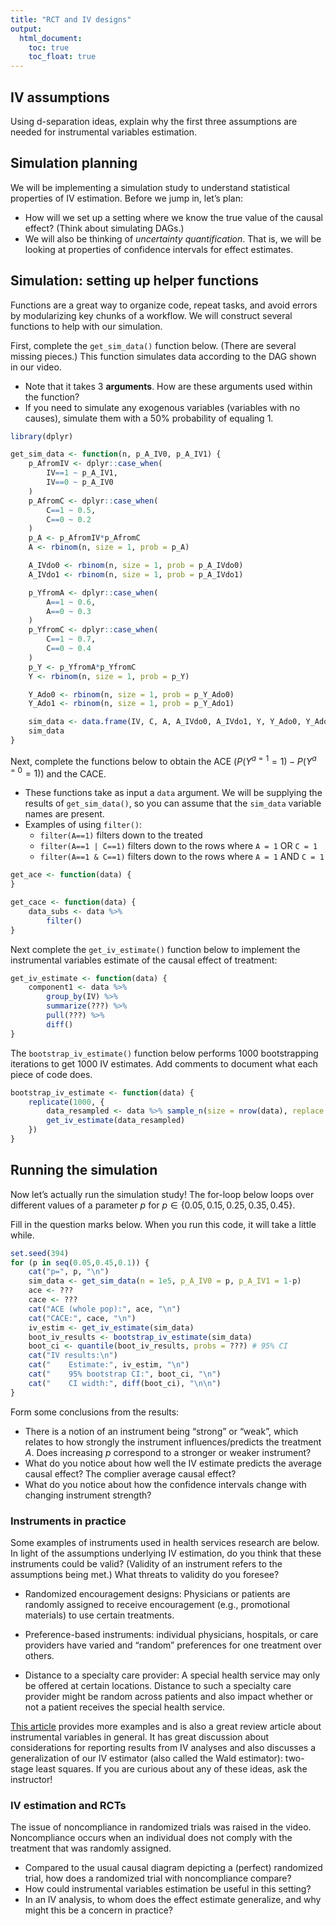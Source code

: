 ```yaml
---
title: "RCT and IV designs"
output: 
  html_document:
    toc: true
    toc_float: true
---
```


## IV assumptions

Using d-separation ideas, explain why the first three assumptions are needed for instrumental variables estimation.





## Simulation planning

We will be implementing a simulation study to understand statistical properties of IV estimation. Before we jump in, let's plan:

- How will we set up a setting where we know the true value of the causal effect? (Think about simulating DAGs.)
- We will also be thinking of *uncertainty quantification*. That is, we will be looking at properties of confidence intervals for effect estimates. 





## Simulation: setting up helper functions

Functions are a great way to organize code, repeat tasks, and avoid errors by modularizing key chunks of a workflow. We will construct several functions to help with our simulation.

First, complete the `get_sim_data()` function below. (There are several missing pieces.) This function simulates data according to the DAG shown in our video.

- Note that it takes 3 **arguments**. How are these arguments used within the function?
- If you need to simulate any exogenous variables (variables with no causes), simulate them with a 50% probability of equaling 1.

```r
library(dplyr)

get_sim_data <- function(n, p_A_IV0, p_A_IV1) {
    p_AfromIV <- dplyr::case_when(
        IV==1 ~ p_A_IV1,
        IV==0 ~ p_A_IV0
    )
    p_AfromC <- dplyr::case_when(
        C==1 ~ 0.5,
        C==0 ~ 0.2
    )
    p_A <- p_AfromIV*p_AfromC
    A <- rbinom(n, size = 1, prob = p_A)

    A_IVdo0 <- rbinom(n, size = 1, prob = p_A_IVdo0)
    A_IVdo1 <- rbinom(n, size = 1, prob = p_A_IVdo1)

    p_YfromA <- dplyr::case_when(
        A==1 ~ 0.6,
        A==0 ~ 0.3
    )
    p_YfromC <- dplyr::case_when(
        C==1 ~ 0.7,
        C==0 ~ 0.4
    )
    p_Y <- p_YfromA*p_YfromC
    Y <- rbinom(n, size = 1, prob = p_Y)

    Y_Ado0 <- rbinom(n, size = 1, prob = p_Y_Ado0)
    Y_Ado1 <- rbinom(n, size = 1, prob = p_Y_Ado1)

    sim_data <- data.frame(IV, C, A, A_IVdo0, A_IVdo1, Y, Y_Ado0, Y_Ado1)
    sim_data
}
```



Next, complete the functions below to obtain the ACE ($P(Y^{a=1}=1)-P(Y^{a=0}=1)$) and the CACE.

- These functions take as input a `data` argument. We will be supplying the results of `get_sim_data()`, so you can assume that the `sim_data` variable names are present.
- Examples of using `filter()`:
    - `filter(A==1)` filters down to the treated
    - `filter(A==1 | C==1)` filters down to the rows where `A = 1` OR `C = 1`
    - `filter(A==1 & C==1)` filters down to the rows where `A = 1` AND `C = 1`

```r
get_ace <- function(data) {
}

get_cace <- function(data) {
    data_subs <- data %>%
        filter()
}
```



Next complete the `get_iv_estimate()` function below to implement the instrumental variables estimate of the causal effect of treatment:

```r
get_iv_estimate <- function(data) {
    component1 <- data %>%
        group_by(IV) %>%
        summarize(???) %>%
        pull(???) %>%
        diff()
}
```



The `bootstrap_iv_estimate()` function below performs 1000 bootstrapping iterations to get 1000 IV estimates. Add comments to document what each piece of code does.

```r
bootstrap_iv_estimate <- function(data) {
    replicate(1000, {
        data_resampled <- data %>% sample_n(size = nrow(data), replace = TRUE)
        get_iv_estimate(data_resampled)
    })
}
```





## Running the simulation

Now let's actually run the simulation study! The for-loop below loops over different values of a parameter $p$ for $p \in \{0.05,0.15,0.25,0.35,0.45\}$.

Fill in the question marks below. When you run this code, it will take a little while.

```r
set.seed(394)
for (p in seq(0.05,0.45,0.1)) {
    cat("p=", p, "\n")
    sim_data <- get_sim_data(n = 1e5, p_A_IV0 = p, p_A_IV1 = 1-p)
    ace <- ???
    cace <- ???
    cat("ACE (whole pop):", ace, "\n")
    cat("CACE:", cace, "\n")
    iv_estim <- get_iv_estimate(sim_data)
    boot_iv_results <- bootstrap_iv_estimate(sim_data)
    boot_ci <- quantile(boot_iv_results, probs = ???) # 95% CI
    cat("IV results:\n")
    cat("    Estimate:", iv_estim, "\n")
    cat("    95% bootstrap CI:", boot_ci, "\n")
    cat("    CI width:", diff(boot_ci), "\n\n")
}
```

Form some conclusions from the results:

- There is a notion of an instrument being "strong" or "weak", which relates to how strongly the instrument influences/predicts the treatment $A$. Does increasing $p$ correspond to a stronger or weaker instrument?
- What do you notice about how well the IV estimate predicts the average causal effect? The complier average causal effect?
- What do you notice about how the confidence intervals change with changing instrument strength?





### Instruments in practice {-}

Some examples of instruments used in health services research are below. In light of the assumptions underlying IV estimation, do you think that these instruments could be valid? (Validity of an instrument refers to the assumptions being met.) What threats to validity do you foresee?

- Randomized encouragement designs: Physicians or patients are randomly assigned to receive encouragement (e.g., promotional materials) to use certain treatments.

- Preference-based instruments: individual physicians, hospitals, or care providers have varied and "random" preferences for one treatment over others.

- Distance to a specialty care provider: A special health service may only be offered at certain locations. Distance to such a specialty care provider might be random across patients and also impact whether or not a patient receives the special health service.

[This article](https://effectivehealthcare.ahrq.gov/products/instrumental-variable-methods/research) provides more examples and is also a great review article about instrumental variables in general. It has great discussion about considerations for reporting results from IV analyses and also discusses a generalization of our IV estimator (also called the Wald estimator): two-stage least squares. If you are curious about any of these ideas, ask the instructor!







### IV estimation and RCTs {-}

The issue of noncompliance in randomized trials was raised in the video. Noncompliance occurs when an individual does not comply with the treatment that was randomly assigned.

- Compared to the usual causal diagram depicting a (perfect) randomized trial, how does a randomized trial with noncompliance compare?
- How could instrumental variables estimation be useful in this setting?
- In an IV analysis, to whom does the effect estimate generalize, and why might this be a concern in practice?







